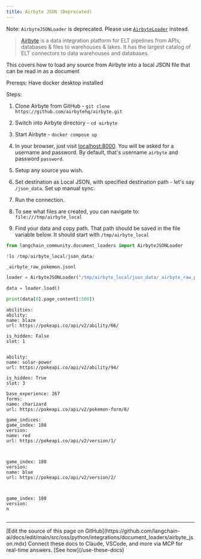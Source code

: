 ```yaml
---
title: Airbyte JSON (Deprecated)
---
```


Note: `AirbyteJSONLoader` is deprecated. Please use [`AirbyteLoader`](/oss/python/integrations/document_loaders/airbyte) instead.

>[Airbyte](https://github.com/airbytehq/airbyte) is a data integration platform for ELT pipelines from APIs, databases & files to warehouses & lakes. It has the largest catalog of ELT connectors to data warehouses and databases.

This covers how to load any source from Airbyte into a local JSON file that can be read in as a document

Prereqs:
Have docker desktop installed

Steps:

1) Clone Airbyte from GitHub - `git clone https://github.com/airbytehq/airbyte.git`

2) Switch into Airbyte directory - `cd airbyte`

3) Start Airbyte - `docker compose up`

4) In your browser, just visit [localhost:8000](http://localhost:8000). You will be asked for a username and password. By default, that's username `airbyte` and password `password`.

5) Setup any source you wish.

6) Set destination as Local JSON, with specified destination path - let's say `/json_data`. Set up manual sync.

7) Run the connection.

7) To see what files are created, you can navigate to: `file:///tmp/airbyte_local`

8) Find your data and copy path. That path should be saved in the file variable below. It should start with `/tmp/airbyte_local`

```python
from langchain_community.document_loaders import AirbyteJSONLoader
```

```python
!ls /tmp/airbyte_local/json_data/
```

```output
_airbyte_raw_pokemon.jsonl
```

```python
loader = AirbyteJSONLoader("/tmp/airbyte_local/json_data/_airbyte_raw_pokemon.jsonl")
```

```python
data = loader.load()
```

```python
print(data[0].page_content[:500])
```

```output
abilities:
ability:
name: blaze
url: https://pokeapi.co/api/v2/ability/66/

is_hidden: False
slot: 1


ability:
name: solar-power
url: https://pokeapi.co/api/v2/ability/94/

is_hidden: True
slot: 3

base_experience: 267
forms:
name: charizard
url: https://pokeapi.co/api/v2/pokemon-form/6/

game_indices:
game_index: 180
version:
name: red
url: https://pokeapi.co/api/v2/version/1/



game_index: 180
version:
name: blue
url: https://pokeapi.co/api/v2/version/2/



game_index: 180
version:
n
```

```python

```

---

<Callout icon="pen-to-square" iconType="regular">
    [Edit the source of this page on GitHub](https://github.com/langchain-ai/docs/edit/main/src/oss/python/integrations/document_loaders/airbyte_json.mdx)
</Callout>
<Tip icon="terminal" iconType="regular">
    Connect these docs to Claude, VSCode, and more via MCP for    real-time answers. [See how](/use-these-docs)
</Tip>
